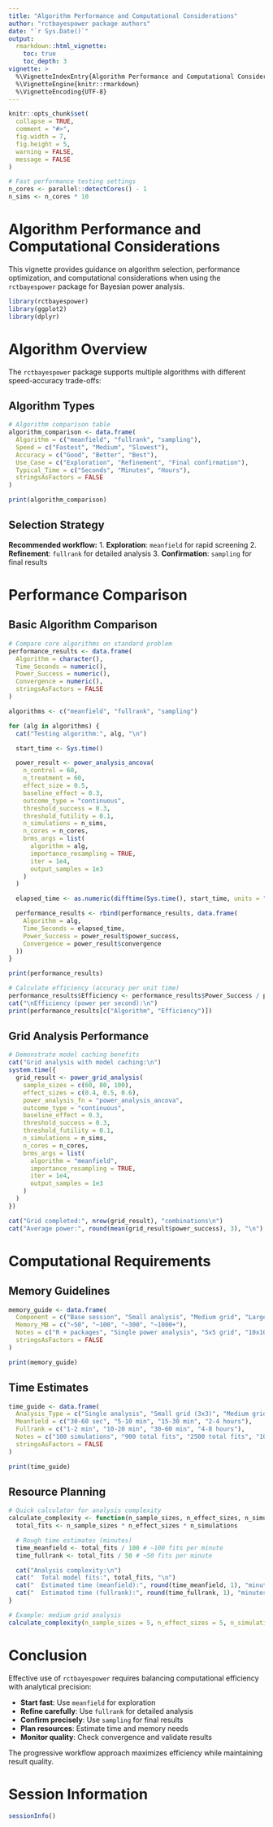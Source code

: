 ```yaml
---
title: "Algorithm Performance and Computational Considerations"
author: "rctbayespower package authors"
date: "`r Sys.Date()`"
output: 
  rmarkdown::html_vignette:
    toc: true
    toc_depth: 3
vignette: >
  %\VignetteIndexEntry{Algorithm Performance and Computational Considerations}
  %\VignetteEngine{knitr::rmarkdown}
  %\VignetteEncoding{UTF-8}
---
```


```r
knitr::opts_chunk$set(
  collapse = TRUE,
  comment = "#>",
  fig.width = 7,
  fig.height = 5,
  warning = FALSE,
  message = FALSE
)

# Fast performance testing settings
n_cores <- parallel::detectCores() - 1
n_sims <- n_cores * 10
```

# Algorithm Performance and Computational Considerations

This vignette provides guidance on algorithm selection, performance optimization, and computational considerations when using the `rctbayespower` package for Bayesian power analysis.

```r
library(rctbayespower)
library(ggplot2)
library(dplyr)
```

# Algorithm Overview

The `rctbayespower` package supports multiple algorithms with different speed-accuracy trade-offs:

## Algorithm Types

```r
# Algorithm comparison table
algorithm_comparison <- data.frame(
  Algorithm = c("meanfield", "fullrank", "sampling"),
  Speed = c("Fastest", "Medium", "Slowest"),
  Accuracy = c("Good", "Better", "Best"),
  Use_Case = c("Exploration", "Refinement", "Final confirmation"),
  Typical_Time = c("Seconds", "Minutes", "Hours"),
  stringsAsFactors = FALSE
)

print(algorithm_comparison)
```

## Selection Strategy

**Recommended workflow:**
1. **Exploration**: `meanfield` for rapid screening
2. **Refinement**: `fullrank` for detailed analysis
3. **Confirmation**: `sampling` for final results

# Performance Comparison

## Basic Algorithm Comparison

```r
# Compare core algorithms on standard problem
performance_results <- data.frame(
  Algorithm = character(),
  Time_Seconds = numeric(),
  Power_Success = numeric(),
  Convergence = numeric(),
  stringsAsFactors = FALSE
)

algorithms <- c("meanfield", "fullrank", "sampling")

for (alg in algorithms) {
  cat("Testing algorithm:", alg, "\n")

  start_time <- Sys.time()

  power_result <- power_analysis_ancova(
    n_control = 60,
    n_treatment = 60,
    effect_size = 0.5,
    baseline_effect = 0.3,
    outcome_type = "continuous",
    threshold_success = 0.3,
    threshold_futility = 0.1,
    n_simulations = n_sims,
    n_cores = n_cores,
    brms_args = list(
      algorithm = alg,
      importance_resampling = TRUE,
      iter = 1e4,
      output_samples = 1e3
    )
  )

  elapsed_time <- as.numeric(difftime(Sys.time(), start_time, units = "secs"))

  performance_results <- rbind(performance_results, data.frame(
    Algorithm = alg,
    Time_Seconds = elapsed_time,
    Power_Success = power_result$power_success,
    Convergence = power_result$convergence
  ))
}

print(performance_results)

# Calculate efficiency (accuracy per unit time)
performance_results$Efficiency <- performance_results$Power_Success / performance_results$Time_Seconds
cat("\nEfficiency (power per second):\n")
print(performance_results[c("Algorithm", "Efficiency")])
```

## Grid Analysis Performance

```r
# Demonstrate model caching benefits
cat("Grid analysis with model caching:\n")
system.time({
  grid_result <- power_grid_analysis(
    sample_sizes = c(60, 80, 100),
    effect_sizes = c(0.4, 0.5, 0.6),
    power_analysis_fn = "power_analysis_ancova",
    outcome_type = "continuous",
    baseline_effect = 0.3,
    threshold_success = 0.3,
    threshold_futility = 0.1,
    n_simulations = n_sims,
    n_cores = n_cores,
    brms_args = list(
      algorithm = "meanfield",
      importance_resampling = TRUE,
      iter = 1e4,
      output_samples = 1e3
    )
  )
})

cat("Grid completed:", nrow(grid_result), "combinations\n")
cat("Average power:", round(mean(grid_result$power_success), 3), "\n")
```

# Computational Requirements

## Memory Guidelines

```r
memory_guide <- data.frame(
  Component = c("Base session", "Small analysis", "Medium grid", "Large grid"),
  Memory_MB = c("~50", "~100", "~300", "~1000+"),
  Notes = c("R + packages", "Single power analysis", "5x5 grid", "10x10+ grid"),
  stringsAsFactors = FALSE
)

print(memory_guide)
```

## Time Estimates

```r
time_guide <- data.frame(
  Analysis_Type = c("Single analysis", "Small grid (3x3)", "Medium grid (5x5)", "Large grid (10x10)"),
  Meanfield = c("30-60 sec", "5-10 min", "15-30 min", "2-4 hours"),
  Fullrank = c("1-2 min", "10-20 min", "30-60 min", "4-8 hours"),
  Notes = c("100 simulations", "900 total fits", "2500 total fits", "10000 total fits"),
  stringsAsFactors = FALSE
)

print(time_guide)
```




## Resource Planning

```r
# Quick calculator for analysis complexity
calculate_complexity <- function(n_sample_sizes, n_effect_sizes, n_simulations) {
  total_fits <- n_sample_sizes * n_effect_sizes * n_simulations

  # Rough time estimates (minutes)
  time_meanfield <- total_fits / 100 # ~100 fits per minute
  time_fullrank <- total_fits / 50 # ~50 fits per minute

  cat("Analysis complexity:\n")
  cat("  Total model fits:", total_fits, "\n")
  cat("  Estimated time (meanfield):", round(time_meanfield, 1), "minutes\n")
  cat("  Estimated time (fullrank):", round(time_fullrank, 1), "minutes\n")
}

# Example: medium grid analysis
calculate_complexity(n_sample_sizes = 5, n_effect_sizes = 5, n_simulations = 100)
```

# Conclusion

Effective use of `rctbayespower` requires balancing computational efficiency with analytical precision:

- **Start fast**: Use `meanfield` for exploration
- **Refine carefully**: Use `fullrank` for detailed analysis  
- **Confirm precisely**: Use `sampling` for final results
- **Plan resources**: Estimate time and memory needs
- **Monitor quality**: Check convergence and validate results

The progressive workflow approach maximizes efficiency while maintaining result quality.

# Session Information

```r
sessionInfo()
```
